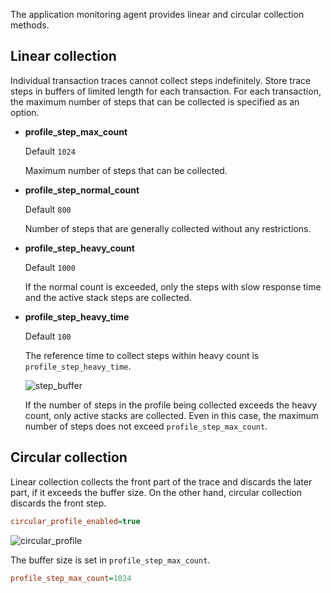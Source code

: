 The application monitoring agent provides linear and circular collection methods.

## Linear collection

Individual transaction traces cannot collect steps indefinitely. Store trace steps in buffers of limited length for each transaction. For each transaction, the maximum number of steps that can be collected is specified as an option.

- **profile_step_max_count**

  Default `1024`

  Maximum number of steps that can be collected.

- **profile_step_normal_count**

  Default `800`

  Number of steps that are generally collected without any restrictions.

- **profile_step_heavy_count**

  Default `1000`

  If the normal count is exceeded, only the steps with slow response time and the active stack steps are collected.

- **profile_step_heavy_time**

  Default `100`

  The reference time to collect steps within heavy count is `profile_step_heavy_time`.

  ![step_buffer](https://img.whatap.io/media/agent_java/data/step_buffer.png) 

  If the number of steps in the profile being collected exceeds the heavy count, only active stacks are collected. Even in this case, the maximum number of steps does not exceed `profile_step_max_count`.

## Circular collection

Linear collection collects the front part of the trace and discards the later part, if it exceeds the buffer size. On the other hand, circular collection discards the front step. 

```ini
circular_profile_enabled=true
```

![circular_profile](https://img.whatap.io/media/agent_java/data/circular_profile.png)

The buffer size is set in `profile_step_max_count`.

```ini
profile_step_max_count=1024
```
